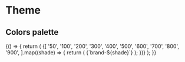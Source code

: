 
<Meta title="Theme" component={Box} />

# Theme

## Colors palette

<Canvas>
  <Story name="colors">
    {() => {
      return (
        <Flex direction="row" align="center" justify="left" wrap="wrap">
          <Flex direction="column" align="center" justify="left" mr={5}>
            {[
              '50',
              '100',
              '200',
              '300',
              '400',
              '500',
              '600',
              '700',
              '800',
              '900',
            ].map((shade) => {
              return (
                <Flex
                  direction="row"
                  align="center"
                  justify="space-between"
                  key={`brand-${shade}`}
                >
                  <Box
                    bg={`brand.${shade}`}
                    h={50}
                    w={50}
                    mr={3}
                    mb={3}
                    borderRadius={50}
                    borderWidth={1}
                    borderStyle="solid"
                    borderColor="gray.500"
                  />
                  <Box w={100}>{`brand-${shade}`}</Box>
                </Flex>
              );
            })}
          </Flex>
        </Flex>
      );
    }}
  </Story>
</Canvas>

<ArgsTable story="colors" />
